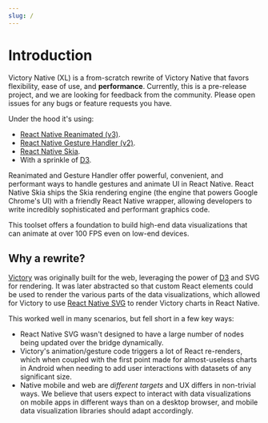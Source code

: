 ```yaml
---
slug: /
---
```



# Introduction

Victory Native (XL) is a from-scratch rewrite of Victory Native that favors flexibility, ease of use, and **performance**. Currently, this is a pre-release project, and we are looking for feedback from the community. Please open issues for any bugs or feature requests you have.

<div className="flex flex-col pb-5 md:pb-10 items-center">
  <div className="flex flex-col md:flex-row gap-5 items-center max-w-full">
    <div className="rounded-md overflow-hidden border shadow aspect-[320/450]">
      <ReactPlayer
        width="100%"
        height="100%"
        playing={true}
        loop={true}
        controls={true}
        url={areaMp4}
      />
    </div>
    <div className="rounded-md overflow-hidden border shadow aspect-[350/390]">
      <ReactPlayer
        width="100%"
        height="100%"
        playing={true}
        loop={true}
        controls={true}
        url={barMp4}
      />
    </div>
  </div>
</div>

Under the hood it's using:

- [React Native Reanimated (v3)](https://docs.swmansion.com/react-native-reanimated/).
- [React Native Gesture Handler (v2)](https://docs.swmansion.com/react-native-gesture-handler/).
- [React Native Skia](https://shopify.github.io/react-native-skia/).
- With a sprinkle of [D3](https://d3js.org/).

Reanimated and Gesture Handler offer powerful, convenient, and performant ways to handle gestures and animate UI in React Native. React Native Skia ships the Skia rendering engine (the engine that powers Google Chrome's UI) with a friendly React Native wrapper, allowing developers to write incredibly sophisticated and performant graphics code.

This toolset offers a foundation to build high-end data visualizations that can animate at over 100 FPS even on low-end devices.

## Why a rewrite?

[Victory](https://github.com/FormidableLabs/victory/) was originally built for the web, leveraging the power of [D3](https://d3js.org/) and SVG for rendering. It was later abstracted so that custom React elements could be used to render the various parts of the data visualizations, which allowed for Victory to use [React Native SVG](https://github.com/software-mansion/react-native-svg) to render Victory charts in React Native.

This worked well in many scenarios, but fell short in a few key ways:

- React Native SVG wasn't designed to have a large number of nodes being updated over the bridge dynamically.
- Victory's animation/gesture code triggers a lot of React re-renders, which when coupled with the first point made for almost-useless charts in Android when needing to add user interactions with datasets of any significant size.
- Native mobile and web are _different targets_ and UX differs in non-trivial ways. We believe that users expect to interact with data visualizations on mobile apps in different ways than on a desktop browser, and mobile data visualization libraries should adapt accordingly.
